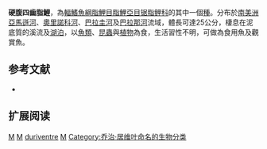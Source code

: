 {{Speciesbox 
| genus = Mylossoma
| species = duriventre
| status = NE
| status_system = IUCN3.1
| authority =  [[Cuvier|Cuvier]], 1818
| synonyms = *''MMyletes duriventris''<br /><small>Cuvier, 1818</small>
*''Mylossoma duriventri''<br /><small>Cuvier, 1818</small>
*''Mylossoma duriventris''<br /><small>Cuvier, 1818</small>
*''Myletes orbignyanus''<br /><small>Valenciennes, 1850</small>
*''Mylossoma duriventris orbignyanum''<br /><small>Valenciennes, 1850</small>
*''Myletes albiscopus''<br /><small>Cope, 1872</small>
*''Metynnis unimaculatus''<br /><small>Steindachner, 1908</small>
*''Mylosoma ocellatum''<br /><small>Eigenmann, 1915</small>
*''Mylossoma ocellatum''<br /><small>Eigenmann, 1915</small>
*''Salmo trigintaradiatus''<br /><small>Larrauaga, 1923</small>
}}
'''硬腹四齒脂鯉'''，為[[輻鰭魚綱|輻鰭魚綱]][[脂鯉目|脂鯉目]][[脂鯉亞目|脂鯉亞目]][[锯脂鲤科|锯脂鲤科]]的其中一個[[種|種]]。分布於[[南美洲|南美洲]][[亞馬遜河|亞馬遜河]]、[[奧里諾科河|奧里諾科河]]、[[巴拉圭河|巴拉圭河]]及[[巴拉那河|巴拉那河]]流域，體長可達25公分，棲息在泥底質的溪流及[[湖泊|湖泊]]，以[[魚類|魚類]]、[[昆蟲|昆蟲]]與[[植物|植物]]為食，生活習性不明，可做為食用魚及觀賞魚。

==参考文献==
{{refbegin}}
*{{FishBase_species|genus=Mylossoma|species=duriventre|year=2014|month=1}}
{{refend}}

== 扩展阅读 ==
{{refbegin}}
{{wikispecies-inline|Mylossoma duriventre|硬腹四齒脂鯉}}
{{refend}}

{{Taxonbar|from=Q6417131}}

[[Category:食用魚|M]]
[[Category:觀賞魚|M]]
[[Category:四齒脂鯉屬|duriventre]]
[[Category:1818年描述的鱼类|M]]
[[Category:乔治·居维叶命名的生物分类|Category:乔治·居维叶命名的生物分类]]


{{魚類小作品}}